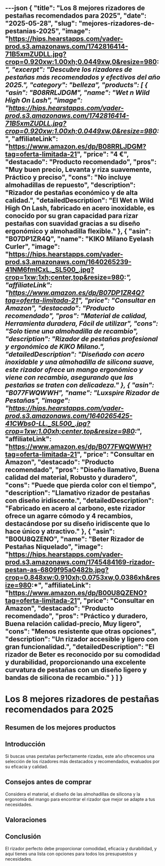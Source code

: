 ---json
{
  "title": "Los 8 mejores rizadores de pestañas recomendados para 2025",
  "date": "2025-05-28",
  "slug": "mejores-rizadores-de-pestanias-2025",
  "image": "https://hips.hearstapps.com/vader-prod.s3.amazonaws.com/1742816414-71B5xmZUDLL.jpg?crop=0.920xw:1.00xh;0.0449xw,0&resize=980:*",
  "excerpt": "Descubre los rizadores de pestañas más recomendados y efectivos del año 2025.",
  "category": "belleza",
  "products": [
    {
      "asin": "B08RRLJDGM",
      "name": "Wet n Wild High On Lash",
      "image": "https://hips.hearstapps.com/vader-prod.s3.amazonaws.com/1742816414-71B5xmZUDLL.jpg?crop=0.920xw:1.00xh;0.0449xw,0&resize=980:*",
      "affiliateLink": "https://www.amazon.es/dp/B08RRLJDGM?tag=oferta-limitada-21",
      "price": "4 €",
      "destacado": "Producto recomendado",
      "pros": "Muy buen precio, Levanta y riza suavemente, Práctico y preciso",
      "cons": "No incluye almohadillas de repuesto",
      "description": "Rizador de pestañas económico y de alta calidad.",
      "detailedDescription": "El Wet n Wild High On Lash, fabricado en acero inoxidable, es conocido por su gran capacidad para rizar pestañas con suavidad gracias a su diseño ergonómico y almohadilla flexible."
    },
    {
      "asin": "B07DP1ZR4Q",
      "name": "KIKO Milano Eyelash Curler",
      "image": "https://hips.hearstapps.com/vader-prod.s3.amazonaws.com/1640265239-41NM6fmICxL._SL500_.jpg?crop=1xw:1xh;center,top&resize=980:*",
      "affiliateLink": "https://www.amazon.es/dp/B07DP1ZR4Q?tag=oferta-limitada-21",
      "price": "Consultar en Amazon",
      "destacado": "Producto recomendado",
      "pros": "Material de calidad, Herramienta duradera, Fácil de utilizar",
      "cons": "Solo tiene una almohadilla de recambio",
      "description": "Rizador de pestañas profesional y ergonómico de KIKO Milano.",
      "detailedDescription": "Diseñado con acero inoxidable y una almohadilla de silicona suave, este rizador ofrece un mango ergonómico y viene con recambio, asegurando que las pestañas se traten con delicadeza."
    },
    {
      "asin": "B077FWQWWH",
      "name": "Luxspire Rizador de Pestañas",
      "image": "https://hips.hearstapps.com/vader-prod.s3.amazonaws.com/1640265425-41CWbs0-LL._SL500_.jpg?crop=1xw:1.00xh;center,top&resize=980:*",
      "affiliateLink": "https://www.amazon.es/dp/B077FWQWWH?tag=oferta-limitada-21",
      "price": "Consultar en Amazon",
      "destacado": "Producto recomendado",
      "pros": "Diseño llamativo, Buena calidad del material, Robusto y duradero",
      "cons": "Puede que pierda color con el tiempo",
      "description": "Llamativo rizador de pestañas con diseño iridiscente.",
      "detailedDescription": "Fabricado en acero al carbono, este rizador ofrece un agarre cómodo y 4 recambios, destacándose por su diseño iridiscente que lo hace único y atractivo."
    },
    {
      "asin": "B00U8QZENO",
      "name": "Beter Rizador de Pestañas Niquelado",
      "image": "https://hips.hearstapps.com/vader-prod.s3.amazonaws.com/1745484169-rizador-pestan-as-6809f95a0482b.jpg?crop=0.848xw:0.910xh;0.0753xw,0.0386xh&resize=980:*",
      "affiliateLink": "https://www.amazon.es/dp/B00U8QZENO?tag=oferta-limitada-21",
      "price": "Consultar en Amazon",
      "destacado": "Producto recomendado",
      "pros": "Práctico y duradero, Buena relación calidad-precio, Muy ligero",
      "cons": "Menos resistente que otras opciones",
      "description": "Un rizador accesible y ligero con gran funcionalidad.",
      "detailedDescription": "El rizador de Beter es reconocido por su comodidad y durabilidad, proporcionando una excelente curvatura de pestañas con un diseño ligero y bandas de silicona de recambio."
    }
  ]
}
---


# Los 8 mejores rizadores de pestañas recomendados para 2025

## Resumen de los mejores productos

<ProductRankingTable products={products} />

## Introducción

Si buscas unas pestañas perfectamente rizadas, este año ofrecemos una selección de los rizadores más destacados y recomendados, evaluados por su eficacia y calidad.

## Consejos antes de comprar

Considera el material, el diseño de las almohadillas de silicona y la ergonomía del mango para encontrar el rizador que mejor se adapte a tus necesidades.

## Valoraciones

<ProductDetailCard product={products[0]} />

<ProductDetailCard product={products[1]} />

<ProductDetailCard product={products[2]} />

<ProductDetailCard product={products[3]} />

## Conclusión

El rizador perfecto debe proporcionar comodidad, eficacia y durabilidad, y aquí tienes una lista con opciones para todos los presupuestos y necesidades.
